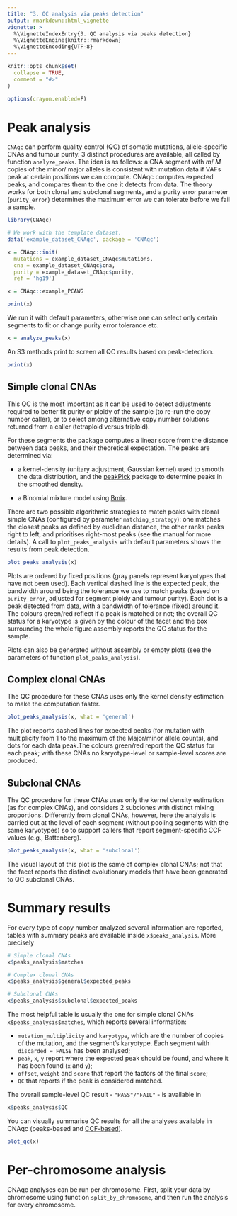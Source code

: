 ```yaml
---
title: "3. QC analysis via peaks detection"
output: rmarkdown::html_vignette
vignette: >
  %\VignetteIndexEntry{3. QC analysis via peaks detection}
  %\VignetteEngine{knitr::rmarkdown}
  %\VignetteEncoding{UTF-8}
---
```


```r
knitr::opts_chunk$set(
  collapse = TRUE,
  comment = "#>"
)

options(crayon.enabled=F)
```

# Peak analysis

`CNAqc` can perform quality control (QC) of somatic mutations, allele-specific CNAs and tumour purity. 3 distinct procedures are available, all called by function `analyze_peaks`. The idea is as follows: a CNA segment with $m$/ $M$ copies of the minor/ major alleles is consistent with mutation data if VAFs peak at certain positions we can compute. CNAqc computes expected peaks, and compares them to the one it detects from data. The theory works for both clonal and subclonal segments, and a purity error parameter (`purity_error`) determines the maximum error we can tolerate before we fail a sample.

```r
library(CNAqc)

# We work with the template dataset. 
data('example_dataset_CNAqc', package = 'CNAqc')

x = CNAqc::init(
  mutations = example_dataset_CNAqc$mutations, 
  cna = example_dataset_CNAqc$cna,
  purity = example_dataset_CNAqc$purity,
  ref = 'hg19')

x = CNAqc::example_PCAWG

print(x)
```


We run it with default parameters, otherwise one can select only certain segments  to fit or change purity error tolerance etc.
```r
x = analyze_peaks(x)
```
An S3 methods print to screen all QC results based on peak-detection.

```r
print(x)
```


## Simple clonal CNAs

This QC is the most important as it can be used to detect adjustments required to better fit purity or ploidy of the sample (to re-run the copy number caller), or to select among alternative copy number solutions returned from a caller (tetraploid versus triploid).

For these segments the package computes a linear score from the distance between data peaks, and their theoretical expectation. The peaks are determined via:

- a kernel-density (unitary adjustment, Gaussian kernel) used to smooth the data distribution, and the   [peakPick](https://cran.rstudio.com/web/packages/peakPick/index.html) package to determine peaks in the smoothed density.

- a Binomial mixture model using [Bmix](https://caravagnalab.github.io/BMix/).

There are two possible algorithmic strategies to match peaks with clonal simple CNAs (configured by parameter `matching_strategy`): one matches the closest peaks as defined by euclidean distance, the other ranks peaks  right to left, and prioritises right-most peaks (see the manual for more details). A call to `plot_peaks_analysis` with default parameters shows the results from peak detection.

```r
plot_peaks_analysis(x)
```

Plots are ordered by fixed positions (gray panels represent karyotypes that have not been used). Each vertical dashed line is the expected peak, the bandwidth around being the tolerance we use to match peaks (based on `purity_error`, adjusted for segment ploidy and tumour purity). Each dot is a peak detected from data, with a bandwidth of tolerance (fixed) around it. The colours green/red reflect if a peak is matched or not; the overall QC status for a karyotype  is given by the colour of the facet and the box surrounding the whole figure assembly reports the QC status for the sample.

Plots can also be generated without assembly or empty plots (see the parameters of function `plot_peaks_analysis`).

## Complex clonal CNAs

The QC procedure for these CNAs uses only the kernel density estimation to make the computation faster.
```r
plot_peaks_analysis(x, what = 'general')
```
The plot reports dashed lines for expected peaks (for mutation with multiplicity from 1 to the maximum of the Major/minor allele counts), and dots for each data peak.The colours green/red report the QC status for each peak; with these CNAs no karyotype-level or sample-level scores are produced.

##  Subclonal CNAs 

The QC procedure for these CNAs uses only the kernel density estimation (as for complex CNAs), and considers 2 subclones with distinct mixing proportions. Differently from clonal CNAs, however, here the analysis is carried out at the level of each segment (without pooling segments with the same karyotypes) so to support callers that report segment-specific CCF values (e.g., Battenberg).

```r
plot_peaks_analysis(x, what = 'subclonal')
```
The visual layout of this plot is the same of complex clonal CNAs; not that the facet reports the distinct evolutionary models that have been generated to QC subclonal CNAs.


# Summary results

For every type of copy number analyzed several information are reported, tables with summary peaks are available inside `x$peaks_analysis`. More precisely
```r
# Simple clonal CNAs
x$peaks_analysis$matches

# Complex clonal CNAs
x$peaks_analysis$general$expected_peaks

# Subclonal CNAs
x$peaks_analysis$subclonal$expected_peaks
```

The most helpful table is usually the one for simple clonal CNAs `x$peaks_analysis$matches`, which reports several information:

- `mutation_multiplicity` and `karyotype`, which are the number of copies of the mutation, and the segment's karyotype. Each segment with `discarded = FALSE` has been analysed;
- `peak`, `x`, `y` report where the expected peak should be found, and where it has been found (`x` and `y`);
- `offset`, `weight` and `score` that report the factors of the final `score`;
- `QC` that reports if the  peak is considered matched.

The overall sample-level QC result - `"PASS"/"FAIL"` - is available in
```r
x$peaks_analysis$QC
```

You can visually summarise QC results for all the analyses available in CNAqc (peaks-based and [CCF-based](https://caravagn.github.io/CNAqc/articles/ccf_computation.html)).

```r
plot_qc(x)
```


# Per-chromosome analysis

CNAqc analyses can be run per chromosome. First, split your data by chromosome using function `split_by_chromosome`, and then run the analysis for every chromosome. 

